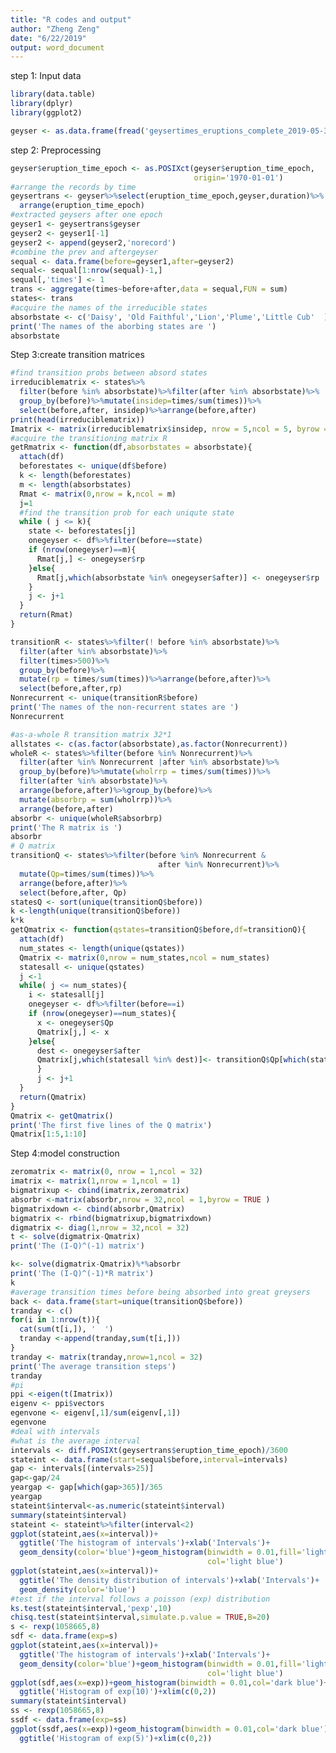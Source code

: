```yaml
---
title: "R codes and output"
author: "Zheng Zeng"
date: "6/22/2019"
output: word_document
---
```

step 1: Input data
```r
library(data.table)
library(dplyr)
library(ggplot2)

geyser <- as.data.frame(fread('geysertimes_eruptions_complete_2019-05-31.tsv',quote = ''))
```
step 2: Preprocessing

```R
geyser$eruption_time_epoch <- as.POSIXct(geyser$eruption_time_epoch,
                                         origin='1970-01-01')
#arrange the records by time
geysertrans <- geyser%>%select(eruption_time_epoch,geyser,duration)%>%
  arrange(eruption_time_epoch)
#extracted geysers after one epoch
geyser1 <- geysertrans$geyser
geyser2 <- geyser1[-1]
geyser2 <- append(geyser2,'norecord')
#combine the prev and aftergeyser
sequal <- data.frame(before=geyser1,after=geyser2)
sequal<- sequal[1:nrow(sequal)-1,]
sequal[,'times'] <- 1
trans <- aggregate(times~before+after,data = sequal,FUN = sum)
states<- trans
#acquire the names of the irreducible states
absorbstate <- c('Daisy', 'Old Faithful','Lion','Plume','Little Cub'  )
print('The names of the aborbing states are ')
absorbstate
```

Step 3:create transition matrices
```R
#find transition probs between absord states
irreduciblematrix <- states%>%
  filter(before %in% absorbstate)%>%filter(after %in% absorbstate)%>%
  group_by(before)%>%mutate(insidep=times/sum(times))%>%
  select(before,after, insidep)%>%arrange(before,after)
print(head(irreduciblematrix))
Imatrix <- matrix(irreduciblematrix$insidep, nrow = 5,ncol = 5, byrow = TRUE)
#acquire the transitioning matrix R
getRmatrix <- function(df,absorbstates = absorbstate){
  attach(df)
  beforestates <- unique(df$before)
  k <- length(beforestates)
  m <- length(absorbstates)
  Rmat <- matrix(0,nrow = k,ncol = m)
  j=1
  #find the transition prob for each uniqute state
  while ( j <= k){
    state <- beforestates[j]
    onegeyser <- df%>%filter(before==state)
    if (nrow(onegeyser)==m){
      Rmat[j,] <- onegeyser$rp
    }else{
      Rmat[j,which(absorbstate %in% onegeyser$after)] <- onegeyser$rp
    }
    j <- j+1
  }
  return(Rmat)
}

transitionR <- states%>%filter(! before %in% absorbstate)%>%
  filter(after %in% absorbstate)%>%
  filter(times>500)%>%
  group_by(before)%>%
  mutate(rp = times/sum(times))%>%arrange(before,after)%>%
  select(before,after,rp)
Nonrecurrent <- unique(transitionR$before)
print('The names of the non-recurrent states are ')
Nonrecurrent
```
```R
#as-a-whole R transition matrix 32*1
allstates <- c(as.factor(absorbstate),as.factor(Nonrecurrent))
wholeR <- states%>%filter(before %in% Nonrecurrent)%>%
  filter(after %in% Nonrecurrent |after %in% absorbstate)%>%
  group_by(before)%>%mutate(wholrrp = times/sum(times))%>%
  filter(after %in% absorbstate)%>%
  arrange(before,after)%>%group_by(before)%>%
  mutate(absorbrp = sum(wholrrp))%>%
  arrange(before,after)
absorbr <- unique(wholeR$absorbrp)
print('The R matrix is ')
absorbr
# Q matrix
transitionQ <- states%>%filter(before %in% Nonrecurrent & 
                                 after %in% Nonrecurrent)%>%
  mutate(Qp=times/sum(times))%>%
  arrange(before,after)%>%
  select(before,after, Qp)
statesQ <- sort(unique(transitionQ$before))
k <-length(unique(transitionQ$before))
k*k
getQmatrix <- function(qstates=transitionQ$before,df=transitionQ){
  attach(df)
  num_states <- length(unique(qstates))
  Qmatrix <- matrix(0,nrow = num_states,ncol = num_states)
  statesall <- unique(qstates)
  j <-1
  while( j <= num_states){
    i <- statesall[j]
    onegeyser <- df%>%filter(before==i)
    if (nrow(onegeyser)==num_states){
      x <- onegeyser$Qp
      Qmatrix[j,] <- x
    }else{
      dest <- onegeyser$after
      Qmatrix[j,which(statesall %in% dest)]<- transitionQ$Qp[which(statesall %in% dest)]
      }
      j <- j+1
  }
  return(Qmatrix)
}
Qmatrix <- getQmatrix()
print('The first five lines of the Q matrix')
Qmatrix[1:5,1:10]
```
Step 4:model construction
```R
zeromatrix <- matrix(0, nrow = 1,ncol = 32)
imatrix <- matrix(1,nrow = 1,ncol = 1)
bigmatrixup <- cbind(imatrix,zeromatrix)
absorbr <-matrix(absorbr,nrow = 32,ncol = 1,byrow = TRUE )
bigmatrixdown <- cbind(absorbr,Qmatrix)
bigmatrix <- rbind(bigmatrixup,bigmatrixdown)
digmatrix <- diag(1,nrow = 32,ncol = 32)
t <- solve(digmatrix-Qmatrix)
print('The (I-Q)^(-1) matrix')

k<- solve(digmatrix-Qmatrix)%*%absorbr
print('The (I-Q)^(-1)*R matrix')
k
#average transition times before being absorbed into great greysers
back <- data.frame(start=unique(transitionQ$before))
tranday <- c()
for(i in 1:nrow(t)){
  cat(sum(t[i,]), '  ')
  tranday <-append(tranday,sum(t[i,]))
}
tranday <- matrix(tranday,nrow=1,ncol = 32)
print('The average transition steps')
tranday
#pi
ppi <-eigen(t(Imatrix))
eigenv <- ppi$vectors
egenvone <- eigenv[,1]/sum(eigenv[,1])
egenvone
#deal with intervals
#what is the average interval 
intervals <- diff.POSIXt(geysertrans$eruption_time_epoch)/3600
stateint <- data.frame(start=sequal$before,interval=intervals)
gap <- intervals[(intervals>25)]
gap<-gap/24
yeargap <- gap[which(gap>365)]/365
yeargap
stateint$interval<-as.numeric(stateint$interval)
summary(stateint$interval)
stateint <- stateint%>%filter(interval<2)
ggplot(stateint,aes(x=interval))+
  ggtitle('The histogram of intervals')+xlab('Intervals')+
  geom_density(color='blue')+geom_histogram(binwidth = 0.01,fill='light blue',
                                            col='light blue')
ggplot(stateint,aes(x=interval))+
  ggtitle('The density distribution of intervals')+xlab('Intervals')+
  geom_density(color='blue')
#test if the interval follows a poisson (exp) distribution
ks.test(stateint$interval,'pexp',10)
chisq.test(stateint$interval,simulate.p.value = TRUE,B=20)
s <- rexp(1058665,8)
sdf <- data.frame(exp=s)
ggplot(stateint,aes(x=interval))+
  ggtitle('The histogram of intervals')+xlab('Intervals')+
  geom_density(color='blue')+geom_histogram(binwidth = 0.01,fill='light blue',
                                            col='light blue')
ggplot(sdf,aes(x=exp))+geom_histogram(binwidth = 0.01,col='dark blue')+xlab('exp~lambda=10')+
  ggtitle('Histogram of exp(10)')+xlim(c(0,2))
summary(stateint$interval)
ss <- rexp(1058665,8)
ssdf <- data.frame(exp=ss)
ggplot(ssdf,aes(x=exp))+geom_histogram(binwidth = 0.01,col='dark blue')+xlab('exp~lambda=5')+
  ggtitle('Histogram of exp(5)')+xlim(c(0,2))

```


